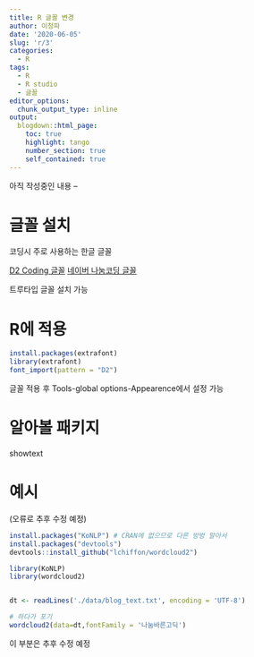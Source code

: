 ```yaml
---
title: R 글꼴 변경
author: 이청파
date: '2020-06-05'
slug: 'r/3'
categories:
  - R
tags:
  - R
  - R studio
  - 글꼴
editor_options: 
  chunk_output_type: inline
output: 
  blogdown::html_page:
    toc: true
    highlight: tango
    number_section: true
    self_contained: true
---
```


 아직 작성중인 내용 --
 

# 글꼴 설치


코딩시 주로 사용하는 한글 글꼴


[D2 Coding 글꼴](https://github.com/naver/d2codingfont)
[네이버 나눔코딩 글꼴](https://github.com/naver/nanumfont/blob/master/README.md)

트루타입 글꼴 설치 가능

# R에 적용

```r
install.packages(extrafont)
library(extrafont)
font_import(pattern = "D2")
```

글꼴 적용 후 Tools-global options-Appearence에서 설정 가능

# 알아볼 패키지

showtext

# 예시

(오류로 추후 수정 예정)
```r
install.packages("KoNLP") # CRAN에 없으므로 다른 방벙 알아서
install.packages("devtools")
devtools::install_github("lchiffon/wordcloud2")
```


```r
library(KoNLP)
library(wordcloud2)


dt <- readLines('./data/blog_text.txt', encoding = 'UTF-8')

# 하다가 포기
wordcloud2(data=dt,fontFamily = '나눔바른고딕')

```

이 부분은 추후 수정 예정